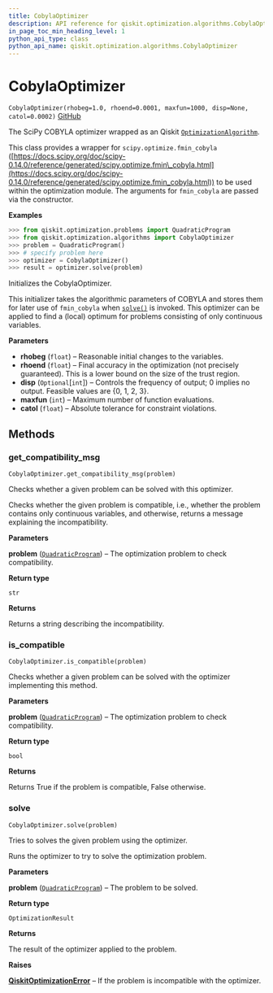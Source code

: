 ```yaml
---
title: CobylaOptimizer
description: API reference for qiskit.optimization.algorithms.CobylaOptimizer
in_page_toc_min_heading_level: 1
python_api_type: class
python_api_name: qiskit.optimization.algorithms.CobylaOptimizer
---
```


# CobylaOptimizer

<span id="qiskit.optimization.algorithms.CobylaOptimizer" />

`CobylaOptimizer(rhobeg=1.0, rhoend=0.0001, maxfun=1000, disp=None, catol=0.0002)` [GitHub](https://github.com/qiskit-community/qiskit-aqua/tree/stable/0.7/qiskit/optimization/algorithms/cobyla_optimizer.py "view source code")

The SciPy COBYLA optimizer wrapped as an Qiskit [`OptimizationAlgorithm`](qiskit.optimization.algorithms.OptimizationAlgorithm "qiskit.optimization.algorithms.OptimizationAlgorithm").

This class provides a wrapper for `scipy.optimize.fmin_cobyla` ([https://docs.scipy.org/doc/scipy-0.14.0/reference/generated/scipy.optimize.fmin\_cobyla.html](https://docs.scipy.org/doc/scipy-0.14.0/reference/generated/scipy.optimize.fmin_cobyla.html)) to be used within the optimization module. The arguments for `fmin_cobyla` are passed via the constructor.

**Examples**

```python
>>> from qiskit.optimization.problems import QuadraticProgram
>>> from qiskit.optimization.algorithms import CobylaOptimizer
>>> problem = QuadraticProgram()
>>> # specify problem here
>>> optimizer = CobylaOptimizer()
>>> result = optimizer.solve(problem)
```

Initializes the CobylaOptimizer.

This initializer takes the algorithmic parameters of COBYLA and stores them for later use of `fmin_cobyla` when [`solve()`](qiskit.optimization.algorithms.CobylaOptimizer#solve "qiskit.optimization.algorithms.CobylaOptimizer.solve") is invoked. This optimizer can be applied to find a (local) optimum for problems consisting of only continuous variables.

**Parameters**

*   **rhobeg** (`float`) – Reasonable initial changes to the variables.
*   **rhoend** (`float`) – Final accuracy in the optimization (not precisely guaranteed). This is a lower bound on the size of the trust region.
*   **disp** (`Optional`\[`int`]) – Controls the frequency of output; 0 implies no output. Feasible values are \{0, 1, 2, 3}.
*   **maxfun** (`int`) – Maximum number of function evaluations.
*   **catol** (`float`) – Absolute tolerance for constraint violations.

## Methods

### get\_compatibility\_msg

<span id="qiskit.optimization.algorithms.CobylaOptimizer.get_compatibility_msg" />

`CobylaOptimizer.get_compatibility_msg(problem)`

Checks whether a given problem can be solved with this optimizer.

Checks whether the given problem is compatible, i.e., whether the problem contains only continuous variables, and otherwise, returns a message explaining the incompatibility.

**Parameters**

**problem** ([`QuadraticProgram`](qiskit.optimization.problems.QuadraticProgram "qiskit.optimization.problems.quadratic_program.QuadraticProgram")) – The optimization problem to check compatibility.

**Return type**

`str`

**Returns**

Returns a string describing the incompatibility.

### is\_compatible

<span id="qiskit.optimization.algorithms.CobylaOptimizer.is_compatible" />

`CobylaOptimizer.is_compatible(problem)`

Checks whether a given problem can be solved with the optimizer implementing this method.

**Parameters**

**problem** ([`QuadraticProgram`](qiskit.optimization.problems.QuadraticProgram "qiskit.optimization.problems.quadratic_program.QuadraticProgram")) – The optimization problem to check compatibility.

**Return type**

`bool`

**Returns**

Returns True if the problem is compatible, False otherwise.

### solve

<span id="qiskit.optimization.algorithms.CobylaOptimizer.solve" />

`CobylaOptimizer.solve(problem)`

Tries to solves the given problem using the optimizer.

Runs the optimizer to try to solve the optimization problem.

**Parameters**

**problem** ([`QuadraticProgram`](qiskit.optimization.problems.QuadraticProgram "qiskit.optimization.problems.quadratic_program.QuadraticProgram")) – The problem to be solved.

**Return type**

`OptimizationResult`

**Returns**

The result of the optimizer applied to the problem.

**Raises**

[**QiskitOptimizationError**](qiskit.optimization.QiskitOptimizationError "qiskit.optimization.QiskitOptimizationError") – If the problem is incompatible with the optimizer.

